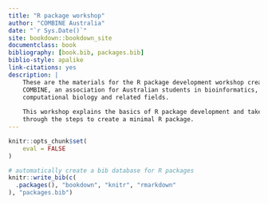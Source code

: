 ```yaml
--- 
title: "R package workshop"
author: "COMBINE Australia"
date: "`r Sys.Date()`"
site: bookdown::bookdown_site
documentclass: book
bibliography: [book.bib, packages.bib]
biblio-style: apalike
link-citations: yes
description: |
    These are the materials for the R package development workshop created by
    COMBINE, an association for Australian students in bioinformatics,
    computational biology and related fields.
    
    This workshop explains the basics of R package development and takes you
    through the steps to create a minimal R package.
---
```


```r
knitr::opts_chunk$set(
    eval = FALSE
)
```

```r
# automatically create a bib database for R packages
knitr::write_bib(c(
  .packages(), "bookdown", "knitr", "rmarkdown"
), "packages.bib")
```
